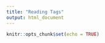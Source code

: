 ```yaml
---
title: "Reading Tags"
output: html_document
---
```


```r
knitr::opts_chunk$set(echo = TRUE)
```
